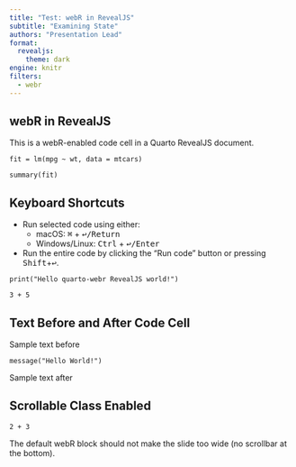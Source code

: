 ```yaml
---
title: "Test: webR in RevealJS"
subtitle: "Examining State"
authors: "Presentation Lead"
format: 
  revealjs:
    theme: dark
engine: knitr
filters:
  - webr
---
```


## webR in RevealJS 

This is a webR-enabled code cell in a Quarto RevealJS document.

```webr-r
fit = lm(mpg ~ wt, data = mtcars)

summary(fit)
```


## Keyboard Shortcuts

- Run selected code using either:
  - macOS: <kbd>⌘</kbd> + <kbd>↩/Return</kbd>
  - Windows/Linux: <kbd>Ctrl</kbd> + <kbd>↩/Enter</kbd>
- Run the entire code by clicking the "Run code" button or pressing <kbd>Shift</kbd>+<kbd>↩</kbd>. 

```webr-r
print("Hello quarto-webr RevealJS world!")

3 + 5
```

## Text Before and After Code Cell

Sample text before

```webr-r
message("Hello World!")
```

Sample text after

## Scrollable Class Enabled

```webr-r
2 + 3
```

The default webR block should not make the slide too wide 
(no scrollbar at the bottom).